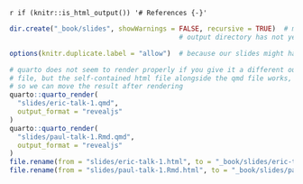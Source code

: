 `r if (knitr::is_html_output()) '# References {-}'`


```r
dir.create("_book/slides", showWarnings = FALSE, recursive = TRUE)  # make this here in case the
                                          # output directory has not yet been made

options(knitr.duplicate.label = "allow")  # because our slides might have code blocks named setup

# quarto does not seem to render properly if you give it a different output
# file, but the self-contained html file alongside the qmd file works,
# so we can move the result after rendering
quarto::quarto_render(
  "slides/eric-talk-1.qmd",
  output_format = "revealjs"
)
quarto::quarto_render(
  "slides/paul-talk-1.Rmd.qmd",
  output_format = "revealjs"
)
file.rename(from = "slides/eric-talk-1.html", to = "_book/slides/eric-talk-1.html")
file.rename(from = "slides/paul-talk-1.Rmd.html", to = "_book/slides/paul-talk-1.Rmd.html")

```